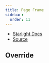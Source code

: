 ```yaml
---
title: Page Frame
sidebar:
  order: 11
---
```


- [Starlight Docs](https://starlight.astro.build/reference/overrides/#pageframe)
- [Source](https://github.com/withastro/starlight/blob/main/packages/starlight/components/PageFrame.astro)


## Override

<Code code={PageFrame} lang="astro" title="PageFrame.astro" />

